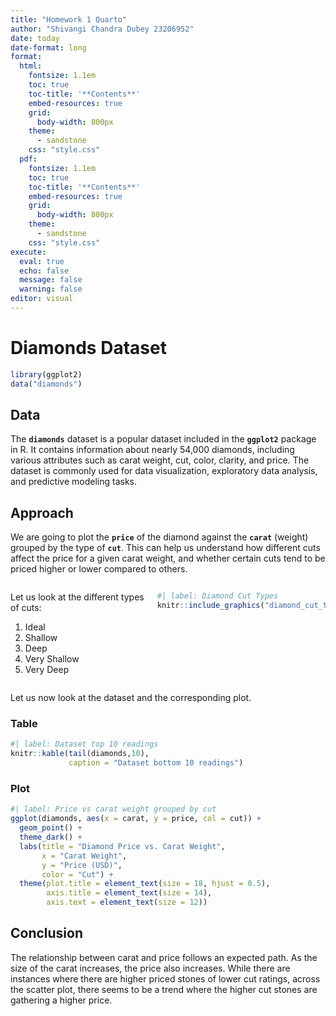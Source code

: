 ```yaml
---
title: "Homework 1 Quarto"
author: "Shivangi Chandra Dubey 23206952"
date: today
date-format: long
format:
  html:
    fontsize: 1.1em
    toc: true
    toc-title: '**Contents**'
    embed-resources: true
    grid:
      body-width: 800px
    theme: 
      - sandstone
    css: "style.css"
  pdf:
    fontsize: 1.1em
    toc: true
    toc-title: '**Contents**'
    embed-resources: true
    grid:
      body-width: 800px
    theme: 
      - sandstone
    css: "style.css"
execute: 
  eval: true
  echo: false
  message: false
  warning: false
editor: visual
---
```


# Diamonds Dataset

```r
library(ggplot2)
data("diamonds")
```

## Data

The **`diamonds`** dataset is a popular dataset included in the **`ggplot2`** package in R. It contains information about nearly 54,000 diamonds, including various attributes such as carat weight, cut, color, clarity, and price. The dataset is commonly used for data visualization, exploratory data analysis, and predictive modeling tasks.

## Approach

We are going to plot the **`price`** of the diamond against the **`carat`** (weight) grouped by the type of **`cut`**. This can help us understand how different cuts affect the price for a given carat weight, and whether certain cuts tend to be priced higher or lower compared to others.

::: columns
::: column
Let us look at the different types of cuts:

1.  Ideal
2.  Shallow
3.  Deep
4.  Very Shallow
5.  Very Deep
:::

::: column
```r
#| label: Diamond Cut Types
knitr::include_graphics("diamond_cut_type.jpg")
```
:::
:::

Let us now look at the dataset and the corresponding plot.

::: panel-tabset
### Table

```r
#| label: Dataset top 10 readings
knitr::kable(tail(diamonds,10),
             caption = "Dataset bottom 10 readings")
```

### Plot

```r
#| label: Price vs carat weight grouped by cut
ggplot(diamonds, aes(x = carat, y = price, col = cut)) +
  geom_point() +
  theme_dark() +
  labs(title = "Diamond Price vs. Carat Weight",
       x = "Carat Weight",
       y = "Price (USD)",
       color = "Cut") +   
  theme(plot.title = element_text(size = 18, hjust = 0.5),
        axis.title = element_text(size = 14),
        axis.text = element_text(size = 12))
```
:::

## Conclusion

The relationship between carat and price follows an expected path. As the size of the carat increases, the price also increases. While there are instances where there are higher priced stones of lower cut ratings, across the scatter plot, there seems to be a trend where the higher cut stones are gathering a higher price.
